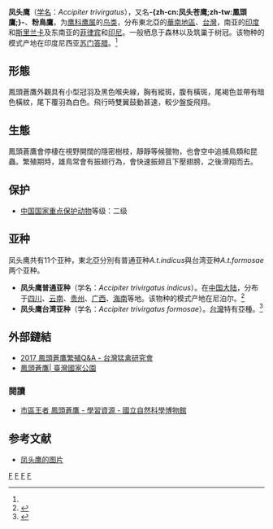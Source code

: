 {{noteTA
|T=zh-cn:凤头鹰; zh-tw:鳳頭蒼鷹; 
|1=zh-cn:凤头鹰; zh-tw:鳳頭蒼鷹; 
}}
{{speciesbox
| name = 凤头鹰
| image = Accipiter trivirgatus PA273291.jpg
| image_caption = 雄鳥
| status = LC 
| status_system = iucn3.1
| status_ref = <ref> {{IUCN2008 | assessors=BirdLife International | year=2008 | title=Accipiter trivirgatus | id=144391 | downloaded=2009-02-19}} </ref>
| genus = Accipiter
| species = trivirgatus
| authority = [[康拉德·雅各·特明克|Temminck]], 1824<ref name='id1486'>{{cite web| url =http://www.bioinfo.cn/db05/BjdwSpecies.php?action=view&id=1486| title =凤头鹰| work =《中国动物物种编目数据库》| publisher =中国科学院微生物研究所| author =中国科学院动物研究所| accessdate =2009-04-04| deadurl =yes| archiveurl =https://web.archive.org/web/20160305102616/http://www.bioinfo.cn/db05/BjdwSpecies.php?action=view&id=1486| archivedate =2016-03-05}}</ref>
}}

'''凤头鹰'''（[[学名|学名]]：''Accipiter trivirgatus''），又名'''-{zh-cn:凤头苍鹰;zh-tw:鳳頭鷹;}-'''、'''粉鳥鷹'''，为[[鹰科|鹰科]][[鹰属|鹰属]]的[[鸟类|鸟类]]，分布東北亞的[[華南地區|華南地區]]、[[台灣|台灣]]，南亚的[[印度|印度]]和[[斯里兰卡|斯里兰卡]]及东南亚的[[菲律宾|菲律宾]]和[[印尼|印尼]]。一般栖息于森林以及筑巢于树冠。该物种的模式产地在印度尼西亚[[苏门答腊|苏门答腊]]。<ref name='id1486'/>

== 形態 ==
鳳頭蒼鷹外觀具有小型冠羽及黑色喉央線，胸有縱斑，腹有橫斑，尾褐色並帶有暗色橫紋，尾下覆羽為白色。飛行時雙翼鼓動甚速，較少盤旋飛翔。

== 生態 ==
鳳頭蒼鷹會停棲在視野開闊的隱密樹枝，靜靜等候獵物，也會空中追捕鳥類和昆蟲。繁殖期時，雄鳥常會有振翅行為，會快速振翅且下壓翅膀，之後滑翔而去。

== 保护 ==
* [[中國國家重點保護野生動物名錄|中国国家重点保护动物]]等级：二级

== 亚种 ==
凤头鹰共有11个亚种，東北亞分別有普通亚种''A.t.indicus''與台湾亚种''A.t.formosae''两个亚种。
* '''凤头鹰普通亚种'''（学名：''Accipiter trivirgatus indicus''）。在[[中国大陆|中国大陆]]，分布于[[四川|四川]]、[[云南|云南]]、[[贵州|贵州]]、[[广西|广西]]、[[海南|海南]]等地。该物种的模式产地在尼泊尔。<ref name='id1488'>{{cite web| url =http://www.bioinfo.cn/db05/BjdwSpecies.php?action=view&id=1488| title =凤头鹰普通亚种| work =《中国动物物种编目数据库》| publisher =中国科学院微生物研究所| author =中国科学院动物研究所| accessdate =2009-04-04| deadurl =yes| archiveurl =https://web.archive.org/web/20160305003401/http://www.bioinfo.cn/db05/BjdwSpecies.php?action=view&id=1488| archivedate =2016-03-05}}</ref>
* '''凤头鹰台湾亚种'''（学名：''Accipiter trivirgatus formosae''）。[[台灣|台灣]]特有亞種。<ref name='id1487'>{{cite web| url =http://www.bioinfo.cn/db05/BjdwSpecies.php?action=view&id=1487| title =凤头鹰台湾亚种| work =《中国动物物种编目数据库》| publisher =中国科学院微生物研究所| author =中国科学院动物研究所| accessdate =2009-04-04| deadurl =yes| archiveurl =https://web.archive.org/web/20160305001151/http://www.bioinfo.cn/db05/BjdwSpecies.php?action=view&id=1487| archivedate =2016-03-05}}</ref>

== 外部鏈結 ==
* [https://raptor.org.tw/taiwan-journal-of-raptor-research/urban-raptor-research/818-2017-crested-goshawk-qa.html 2017 鳳頭蒼鷹繁殖Q&A - 台灣猛禽研究會]{{Wayback|url=https://raptor.org.tw/taiwan-journal-of-raptor-research/urban-raptor-research/818-2017-crested-goshawk-qa.html |date=20171018184734 }}
* [http://np.cpami.gov.tw/chinese/index.php?option=com_content&view=article&id=4269&Itemid=34 鳳頭蒼鷹| 臺灣國家公園]{{Wayback|url=http://np.cpami.gov.tw/chinese/index.php?option=com_content&view=article&id=4269&Itemid=34 |date=20171018184818 }}

=== 閱讀 ===
* [http://web2.nmns.edu.tw/PubLib/NewsLetter/104/334/a-2.pdf 市區王者 鳳頭蒼鷹 - 學習資源 - 國立自然科學博物館]{{Wayback|url=http://web2.nmns.edu.tw/PubLib/NewsLetter/104/334/a-2.pdf |date=20171018190306 }}

== 参考文献 ==
{{reflist}}
* [https://pic.birdnet.cn/atlas//202011/15/223716jq3tt1s2ccd2tsz3.jpg 凤头鹰的图片]
{{commons category|Accipiter trivirgatus}}

{{Taxonbar}}
[[Category:鹰属|F]]
[[Category:台灣特有亞種|F]]
[[Category:台灣鳥類|F]]
[[Category:_1824年描述的鸟类|F]]